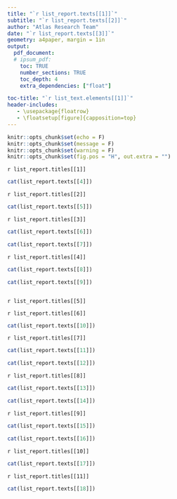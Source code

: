 ```yaml
---
title: "`r list_report.texts[[1]]`"
subtitle: "`r list_report.texts[[2]]`"
author: "Atlas Research Team"
date: "`r list_report.texts[[3]]`"
geometry: a4paper, margin = 1in
output:
  pdf_document:
  # ipsum_pdf:
    toc: TRUE
    number_sections: TRUE
    toc_depth: 4
    extra_dependencies: ["float"]

toc-title: "`r list_text.elements[[1]]`"
header-includes:
   - \usepackage{floatrow}
   - \floatsetup[figure]{capposition=top}
---
```


```r
knitr::opts_chunk$set(echo = F)
knitr::opts_chunk$set(message = F)
knitr::opts_chunk$set(warning = F)
knitr::opts_chunk$set(fig.pos = "H", out.extra = "")
```

\renewcommand{\figurename}{`r list_text.elements[[2]]`}

\renewcommand{\tablename}{`r list_text.elements[[3]]`}

`r list_report.titles[[1]]`

```r
cat(list_report.texts[[4]])
```

\newpage

`r list_report.titles[[2]]`

```r
cat(list_report.texts[[5]])
```

`r list_report.titles[[3]]`

```r
cat(list_report.texts[[6]])
```

```r
cat(list_report.texts[[7]])
```

`r list_report.titles[[4]]`

```r
cat(list_report.texts[[8]])
```

```r
cat(list_report.texts[[9]])
```

```r
```

`r list_report.titles[[5]]`

`r list_report.titles[[6]]`

```r
cat(list_report.texts[[10]])
```

`r list_report.titles[[7]]`

```r
cat(list_report.texts[[11]])
```

```r
cat(list_report.texts[[12]])
```

`r list_report.titles[[8]]`

```r
cat(list_report.texts[[13]])
```

```r
cat(list_report.texts[[14]])
```

`r list_report.titles[[9]]`

```r
cat(list_report.texts[[15]])
```

```r
cat(list_report.texts[[16]])
```

`r list_report.titles[[10]]`

```r
cat(list_report.texts[[17]])
```

`r list_report.titles[[11]]`

```r
cat(list_report.texts[[18]])
```
